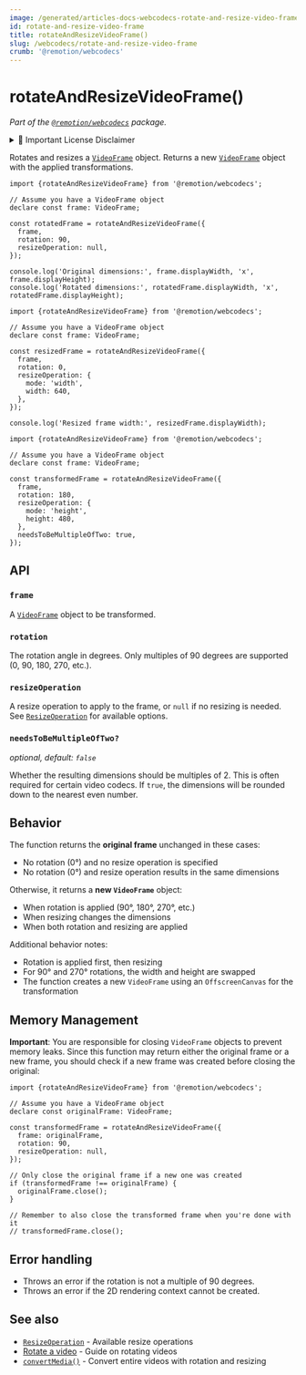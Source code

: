 ```yaml
---
image: /generated/articles-docs-webcodecs-rotate-and-resize-video-frame.png
id: rotate-and-resize-video-frame
title: rotateAndResizeVideoFrame()
slug: /webcodecs/rotate-and-resize-video-frame
crumb: '@remotion/webcodecs'
---
```


# rotateAndResizeVideoFrame()<AvailableFrom v="4.0.315"/>

_Part of the [`@remotion/webcodecs`](/docs/webcodecs) package._


<details>
  <summary>💼 Important License Disclaimer</summary>
  <LicenseDisclaimer />
</details>

Rotates and resizes a [`VideoFrame`](https://developer.mozilla.org/en-US/docs/Web/API/VideoFrame) object. Returns a new [`VideoFrame`](https://developer.mozilla.org/en-US/docs/Web/API/VideoFrame) object with the applied transformations.

```tsx twoslash title="Rotating a video frame by 90 degrees"
import {rotateAndResizeVideoFrame} from '@remotion/webcodecs';

// Assume you have a VideoFrame object
declare const frame: VideoFrame;

const rotatedFrame = rotateAndResizeVideoFrame({
  frame,
  rotation: 90,
  resizeOperation: null,
});

console.log('Original dimensions:', frame.displayWidth, 'x', frame.displayHeight);
console.log('Rotated dimensions:', rotatedFrame.displayWidth, 'x', rotatedFrame.displayHeight);
```

```tsx twoslash title="Resizing a video frame by width"
import {rotateAndResizeVideoFrame} from '@remotion/webcodecs';

// Assume you have a VideoFrame object
declare const frame: VideoFrame;

const resizedFrame = rotateAndResizeVideoFrame({
  frame,
  rotation: 0,
  resizeOperation: {
    mode: 'width',
    width: 640,
  },
});

console.log('Resized frame width:', resizedFrame.displayWidth);
```

```tsx twoslash title="Rotating and resizing together"
import {rotateAndResizeVideoFrame} from '@remotion/webcodecs';

// Assume you have a VideoFrame object
declare const frame: VideoFrame;

const transformedFrame = rotateAndResizeVideoFrame({
  frame,
  rotation: 180,
  resizeOperation: {
    mode: 'height',
    height: 480,
  },
  needsToBeMultipleOfTwo: true,
});
```

## API

### `frame`

A [`VideoFrame`](https://developer.mozilla.org/en-US/docs/Web/API/VideoFrame) object to be transformed.

### `rotation`

The rotation angle in degrees. Only multiples of 90 degrees are supported (0, 90, 180, 270, etc.).

### `resizeOperation`

A resize operation to apply to the frame, or `null` if no resizing is needed. See [`ResizeOperation`](/docs/webcodecs/resizing) for available options.

### `needsToBeMultipleOfTwo?`

_optional, default: `false`_

Whether the resulting dimensions should be multiples of 2. This is often required for certain video codecs. If `true`, the dimensions will be rounded down to the nearest even number.

## Behavior

The function returns the **original frame** unchanged in these cases:

- No rotation (0°) and no resize operation is specified
- No rotation (0°) and resize operation results in the same dimensions

Otherwise, it returns a **new `VideoFrame`** object:

- When rotation is applied (90°, 180°, 270°, etc.)
- When resizing changes the dimensions
- When both rotation and resizing are applied

Additional behavior notes:

- Rotation is applied first, then resizing
- For 90° and 270° rotations, the width and height are swapped
- The function creates a new `VideoFrame` using an `OffscreenCanvas` for the transformation

## Memory Management

**Important**: You are responsible for closing `VideoFrame` objects to prevent memory leaks. Since this function may return either the original frame or a new frame, you should check if a new frame was created before closing the original:

```tsx twoslash title="Proper memory cleanup"
import {rotateAndResizeVideoFrame} from '@remotion/webcodecs';

// Assume you have a VideoFrame object
declare const originalFrame: VideoFrame;

const transformedFrame = rotateAndResizeVideoFrame({
  frame: originalFrame,
  rotation: 90,
  resizeOperation: null,
});

// Only close the original frame if a new one was created
if (transformedFrame !== originalFrame) {
  originalFrame.close();
}

// Remember to also close the transformed frame when you're done with it
// transformedFrame.close();
```

## Error handling

- Throws an error if the rotation is not a multiple of 90 degrees.
- Throws an error if the 2D rendering context cannot be created.

## See also

- [`ResizeOperation`](/docs/webcodecs/resizing) - Available resize operations
- [Rotate a video](/docs/webcodecs/rotate-a-video) - Guide on rotating videos
- [`convertMedia()`](/docs/webcodecs/convert-media) - Convert entire videos with rotation and resizing
